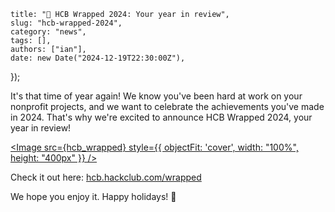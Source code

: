     title: "🎁 HCB Wrapped 2024: Your year in review",
    slug: "hcb-wrapped-2024",
    category: "news",
    tags: [],
    authors: ["ian"],
    date: new Date("2024-12-19T22:30:00Z"),
});

It's that time of year again! We know you've been hard at work on your nonprofit projects, and we want to celebrate the achievements you've made in 2024. That's why we're excited to announce HCB Wrapped 2024, your year in review!



[<Image src={hcb_wrapped} style={{
    objectFit: 'cover',
    width: "100%",
    height: "400px"
}} />](https://hcb.hackclub.com/wrapped)

Check it out here: [hcb.hackclub.com/wrapped](https://hcb.hackclub.com/wrapped)

We hope you enjoy it. Happy holidays! 🎉
